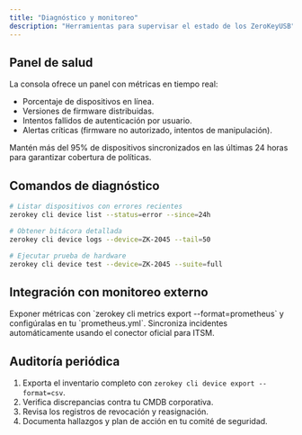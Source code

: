 ```yaml
---
title: "Diagnóstico y monitoreo"
description: "Herramientas para supervisar el estado de los ZeroKeyUSB"
---
```


## Panel de salud

La consola ofrece un panel con métricas en tiempo real:

- Porcentaje de dispositivos en línea.
- Versiones de firmware distribuidas.
- Intentos fallidos de autenticación por usuario.
- Alertas críticas (firmware no autorizado, intentos de manipulación).

<Alert title="Objetivo recomendado">
  Mantén más del 95% de dispositivos sincronizados en las últimas 24 horas para garantizar cobertura de políticas.
</Alert>

## Comandos de diagnóstico

```bash
# Listar dispositivos con errores recientes
zerokey cli device list --status=error --since=24h

# Obtener bitácora detallada
zerokey cli device logs --device=ZK-2045 --tail=50

# Ejecutar prueba de hardware
zerokey cli device test --device=ZK-2045 --suite=full
```

## Integración con monitoreo externo

<Columns cols={2}>
  <Card title="Prometheus">
    Exponer métricas con `zerokey cli metrics export --format=prometheus` y configúralas en tu `prometheus.yml`.
  </Card>
  <Card title="ServiceNow">
    Sincroniza incidentes automáticamente usando el conector oficial para ITSM.
  </Card>
</Columns>

## Auditoría periódica

1. Exporta el inventario completo con `zerokey cli device export --format=csv`.
2. Verifica discrepancias contra tu CMDB corporativa.
3. Revisa los registros de revocación y reasignación.
4. Documenta hallazgos y plan de acción en tu comité de seguridad.
